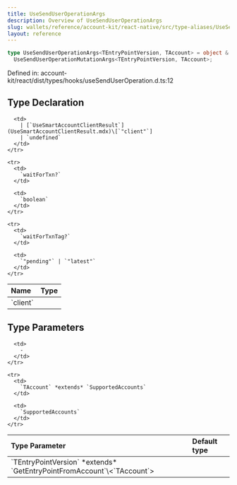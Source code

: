 ```yaml
---
title: UseSendUserOperationArgs
description: Overview of UseSendUserOperationArgs
slug: wallets/reference/account-kit/react-native/src/type-aliases/UseSendUserOperationArgs
layout: reference
---
```


```ts
type UseSendUserOperationArgs<TEntryPointVersion, TAccount> = object &
  UseSendUserOperationMutationArgs<TEntryPointVersion, TAccount>;
```

Defined in: account-kit/react/dist/types/hooks/useSendUserOperation.d.ts:12

## Type Declaration

<table>
  <thead>
    <tr>
      <th align="left">Name</th>
      <th align="left">Type</th>
    </tr>
  </thead>

  <tbody>
    <tr>
      <td>
        `client`
      </td>

      <td>
        | [`UseSmartAccountClientResult`](UseSmartAccountClientResult.mdx)\[`"client"`]
        | `undefined`
      </td>
    </tr>

    <tr>
      <td>
        `waitForTxn?`
      </td>

      <td>
        `boolean`
      </td>
    </tr>

    <tr>
      <td>
        `waitForTxnTag?`
      </td>

      <td>
        `"pending"` | `"latest"`
      </td>
    </tr>

  </tbody>
</table>

## Type Parameters

<table>
  <thead>
    <tr>
      <th align="left">Type Parameter</th>
      <th align="left">Default type</th>
    </tr>
  </thead>

  <tbody>
    <tr>
      <td>
        `TEntryPointVersion` *extends* `GetEntryPointFromAccount`\<`TAccount`>
      </td>

      <td>
        ‐
      </td>
    </tr>

    <tr>
      <td>
        `TAccount` *extends* `SupportedAccounts`
      </td>

      <td>
        `SupportedAccounts`
      </td>
    </tr>

  </tbody>
</table>
